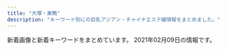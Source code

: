 ```yaml
---
title: "大塚・巣鴨"
description: "キーワード別にの巨乳アジアン・チャイナエステ嬢情報をまとめました。"
---
```


新着画像と新着キーワードをまとめています。
2021年02月09日の情報です。

<DmmAffiliateIns />
<KeywordTable
  shops={
    [
    {
        "keywords": {},
        "img_links": [
            "http://es-romance.work/_src/52594290/wechatimg188.jpg",
            "http://es-romance.work/_src/52594245/wechatimg69_20210116175936641.jpg",
            "http://es-romance.work/_src/51884533/wechatimg69_20210116175936641.jpg",
            "http://es-romance.work/_src/51012028/wechatimg28_20201216144753096.jpg",
            "http://es-romance.work/_src/52594297/wechatimg184.jpg",
            "http://es-romance.work/_src/51012033/wechatimg26_20201216144753104.jpg",
            "http://es-romance.work/_src/50927114/wechatimg1613.jpg",
            "http://es-romance.work/_src/51012026/wechatimg28_20201216144753096.jpg",
            "http://es-romance.work/_src/52594295/wechatimg189.jpg",
            "http://es-romance.work/_src/51884527/wechatimg70_20210116175936719.jpg",
            "http://es-romance.work/_src/50801639/wechatimg1562.jpg",
            "http://es-romance.work/_src/50572186/slider1_20201209160139057.jpg",
            "http://es-romance.work/_src/50572204/wechatimg401_20201111115842621.jpg",
            "http://es-romance.work/_src/52594243/wechatimg70_20210116175936719.jpg",
            "http://es-romance.work/_src/52594298/wechatimg184.jpg",
            "http://es-romance.work/_src/50801636/wechatimg1561.jpg",
            "http://es-romance.work/_src/51884564/wechatimg146_20210209143323225.jpg",
            "http://es-romance.work/_src/50801638/wechatimg1561.jpg",
            "http://es-romance.work/_src/50572194/wechatimg402.jpg",
            "http://es-romance.work/_src/51012166/wechatimg28_20201216144753096.jpg",
            "http://es-romance.work/_src/50572193/wechatimg402.jpg",
            "http://es-romance.work/_src/50906837/wechatimg1563.jpg",
            "http://es-romance.work/_src/50572197/wechatimg401_20201111115842621.jpg",
            "http://es-romance.work/_src/50927123/wechatimg1619.jpg",
            "http://es-romance.work/_src/50572203/wechatimg401_20201111115842621.jpg",
            "http://es-romance.work/_src/53002547/wechatimg146_20210209143323225.jpg",
            "http://es-romance.work/_src/50927120/wechatimg1613.jpg",
            "http://es-romance.work/_src/51012023/wechatimg26_20201216144753104.jpg",
            "http://es-romance.work/_src/52594296/wechatimg184.jpg",
            "http://es-romance.work/_src/53002545/wechatimg144.jpg",
            "http://es-romance.work/_src/53002544/wechatimg144.jpg",
            "http://es-romance.work/_src/51884531/wechatimg68_20210116175936714.jpg",
            "http://es-romance.work/_src/51884534/wechatimg69_20210116175936641.jpg",
            "http://es-romance.work/_src/50927127/wechatimg1478.jpg",
            "http://es-romance.work/_src/50572195/wechatimg401_20201111115842621.jpg",
            "http://es-romance.work/_src/50572185/slider3_20201209160139119.jpg",
            "http://es-romance.work/_src/51012030/wechatimg29_20201216144753098.jpg",
            "http://es-romance.work/_src/50927121/wechatimg1613.jpg",
            "http://es-romance.work/_src/50572175/navinavi_01.png",
            "http://es-romance.work/_src/53002541/wechatimg145.jpg",
            "http://es-romance.work/_src/50572180/cam.jpg",
            "http://es-romance.work/_src/52594291/wechatimg188.jpg",
            "http://es-romance.work/_src/53002543/wechatimg144.jpg",
            "http://es-romance.work/_src/51884526/wechatimg70_20210116175936719.jpg",
            "http://es-romance.work/_src/50906838/wechatimg1563.jpg",
            "http://es-romance.work/_src/50801641/wechatimg1562.jpg",
            "http://es-romance.work/_src/51884532/wechatimg69_20210116175936641.jpg",
            "http://es-romance.work/_src/53002536/wechatimg189.jpg",
            "http://es-romance.work/_src/51884528/wechatimg70_20210116175936719.jpg",
            "http://es-romance.work/_src/53002546/wechatimg146_20210209143323225.jpg",
            "http://es-romance.work/_src/50572192/wechatimg402.jpg",
            "http://es-romance.work/_src/50927126/wechatimg1478.jpg",
            "http://es-romance.work/_src/53002540/wechatimg145.jpg",
            "http://es-romance.work/_src/50801640/wechatimg1562.jpg",
            "http://es-romance.work/_src/50801632/wechatimg1562.jpg",
            "http://es-romance.work/_src/50927128/wechatimg1478.jpg",
            "http://es-romance.work/_src/50927122/wechatimg1613.jpg",
            "http://es-romance.work/_src/52594292/wechatimg188.jpg",
            "http://es-romance.work/_src/51884523/wechatimg145.jpg",
            "http://es-romance.work/_src/51884529/wechatimg68_20210116175936714.jpg",
            "http://es-romance.work/_src/53002535/wechatimg184.jpg",
            "http://es-romance.work/_src/51012032/wechatimg26_20201216144753104.jpg",
            "http://es-romance.work/_src/52594293/wechatimg189.jpg",
            "http://es-romance.work/_src/50572177/navinavi_02.png",
            "http://es-romance.work/_src/50572128/_k3_4082.jpg",
            "http://es-romance.work/_src/50801631/wechatimg1562.jpg",
            "http://es-romance.work/_src/51884530/wechatimg68_20210116175936714.jpg",
            "http://es-romance.work/_src/50572196/wechatimg401_20201111115842621.jpg",
            "http://es-romance.work/_src/50572179/cam.jpg",
            "http://es-romance.work/_src/53002548/wechatimg146_20210209143323225.jpg",
            "http://es-romance.work/_src/52594294/wechatimg189.jpg",
            "http://es-romance.work/_src/50801637/wechatimg1561.jpg",
            "http://es-romance.work/_src/50572130/wechatimg198_20190126093224863.jpg",
            "http://es-romance.work/_src/50927124/wechatimg1619.jpg",
            "http://es-romance.work/_src/50572184/slider2_20201209160139115.jpg",
            "http://es-romance.work/_src/53002537/wechatimg188.jpg",
            "http://es-romance.work/_src/50572200/wechatimg403_20201111115842580.jpg",
            "http://es-romance.work/_src/51884524/wechatimg144.jpg",
            "http://es-romance.work/_src/51012027/wechatimg28_20201216144753096.jpg",
            "http://es-romance.work/_src/52594244/wechatimg68_20210116175936714.jpg",
            "http://es-romance.work/_src/50927125/wechatimg1619.jpg",
            "http://es-romance.work/_src/50906836/wechatimg1563.jpg",
            "http://es-romance.work/_src/50572199/wechatimg403_20201111115842580.jpg",
            "http://es-romance.work/_src/51012034/wechatimg26_20201216144753104.jpg",
            "http://es-romance.work/_src/50572198/wechatimg403_20201111115842580.jpg",
            "http://es-romance.work/_src/51012031/wechatimg29_20201216144753098.jpg",
            "http://es-romance.work/_src/50927258/wechatimg1613.jpg",
            "http://es-romance.work/_src/53002542/wechatimg145.jpg",
            "http://es-romance.work/_src/51012024/wechatimg29_20201216144753098.jpg",
            "http://es-romance.work/_src/51012029/wechatimg29_20201216144753098.jpg",
            "http://es-romance.work/_src/50572170/slider5_20201209160139125.jpg"
        ],
        "name": "\u304a\u5e30\u308aBABY",
        "url": "http://es-romance.work/",
        "station": "JR\u5de3\u9d28\u99c5\u6b63\u9762\u53e3"
    },
    {
        "name": "\u7652\u3057\u306e\u68ee",
        "img_links": [
            "http://iyashinomori.oks.bz/images/bj2.jpg",
            "http://iyashinomori.oks.bz/images/room2.jpg",
            "http://iyashinomori.oks.bz/photos/sites/72/2020/10/2020101903203761.jpg",
            "http://iyashinomori.oks.bz/images/room3.jpg",
            "http://iyashinomori.oks.bz/images/top.jpg",
            "http://iyashinomori.oks.bz/images/bj3.jpg",
            "http://iyashinomori.oks.bz/photos/sites/72/2020/10/2020101903314748.jpg",
            "http://iyashinomori.oks.bz/photos/sites/72/2020/10/2020101903314523.jpg",
            "http://iyashinomori.oks.bz/images/s_staff.png",
            "http://iyashinomori.oks.bz/images/room1.jpg",
            "http://iyashinomori.oks.bz/images/s_news.jpg",
            "http://iyashinomori.oks.bz/images/room4.jpg",
            "http://iyashinomori.oks.bz/photos/sites/72/2020/10/2020101903342723.jpg",
            "http://iyashinomori.oks.bz/images/mobile.jpg",
            "http://iyashinomori.oks.bz/photos/sites/72/2020/10/2020101903314625.jpg"
        ],
        "station": "JR\u99d2\u8fbc\u99c5\u5357\u53e3",
        "url": "http://iyashinomori.oks.bz/",
        "keywords": {}
    },
    {
        "url": "http://www.ko-story.com/",
        "name": "\u30b9\u30c8\u30fc\u30ea\u30fc",
        "station": "JR\u99d2\u8fbc\u99c5\u5357\u53e3",
        "keywords": {
            "D": 8,
            "89": 2,
            "88": 6
        },
        "img_links": [
            "http://www.ko-story.com/css/staff/staff-0014-b.jpg",
            "http://www.ko-story.com/css/staff/staff-012-a.jpg",
            "http://www.ko-story.com/css/head-change.jpg",
            "http://www.ko-story.com/css/staff/staff-010-b.jpg",
            "http://www.ko-story.com/css/tel01.png",
            "http://www.ko-story.com/css/main-staff01.jpg",
            "http://www.ko-story.com/css/nav/nav-003.jpg",
            "http://www.ko-story.com/css/nav/nav-007.jpg",
            "http://www.ko-story.com/css/top01-left01.png",
            "http://www.ko-story.com/css/top01-left03.jpg",
            "http://www.ko-story.com/css/staff/staff-010-a.jpg",
            "http://www.ko-story.com/css/osusume-013.jpg",
            "http://www.ko-story.com/css/top01-left02.jpg",
            "http://www.ko-story.com/css/nav/nav-006.jpg",
            "http://www.ko-story.com/css/main-girl02.png",
            "http://www.ko-story.com/css/main-staff03.jpg",
            "http://www.ko-story.com/css/nav/nav-004.jpg",
            "http://www.ko-story.com/css/staff/staff-0013-b.jpg",
            "http://www.ko-story.com/css/staff/staff-0013-a.jpg",
            "http://www.ko-story.com/css/staff/staff-012-b.jpg",
            "http://www.ko-story.com/css/osusume-011.jpg",
            "http://www.ko-story.com/css/nav/nav-001.jpg",
            "http://www.ko-story.com/css/osusume-00014a.jpg",
            "http://www.ko-story.com/css/nav/nav-005.jpg",
            "http://www.ko-story.com/css/staff/staff-0014-a.jpg",
            "http://www.ko-story.com/css/nav/nav-002.jpg"
        ]
    },
    {
        "url": "http://relax-treat.com/",
        "keywords": {},
        "station": "JR\u99d2\u8fbc\u99c5\u6771\u53e3",
        "img_links": [
            "http://relax-treat.com/staff/rumi/01.jpg",
            "http://relax-treat.com/staff/ami/01.jpg",
            "http://relax-treat.com/css/staff/new.jpg",
            "http://relax-treat.com/css/nav/nav-002.jpg",
            "http://relax-treat.com/staff/mei/01.jpg",
            "http://relax-treat.com/css/staff/up.jpg",
            "http://relax-treat.com/css/nav/nav-005.jpg",
            "http://relax-treat.com/staff/anna/02.jpg",
            "http://relax-treat.com/staff/haru/01.jpg",
            "http://relax-treat.com/staff/anna/01.jpg",
            "http://relax-treat.com/staff/nana/01.jpg",
            "http://relax-treat.com/staff/ami/02.jpg",
            "http://relax-treat.com/staff/ai/01.jpg",
            "http://relax-treat.com/css/nav/nav-003.jpg",
            "http://relax-treat.com/css/nav/nav-004.jpg",
            "http://relax-treat.com/css/top-left0001.jpg",
            "http://relax-treat.com/css/nav/nav-006.jpg",
            "http://relax-treat.com/css/nav/nav-001.jpg",
            "http://relax-treat.com/staff/koko/02.jpg",
            "http://relax-treat.com/css/tel01.png",
            "http://relax-treat.com/staff/mei/02.jpg",
            "http://relax-treat.com/css/top02.jpg",
            "http://relax-treat.com/staff/koko/01.jpg",
            "http://relax-treat.com/css/top-left02.jpg"
        ],
        "name": "Chocolate -\u30c1\u30e7\u30b3\u30ec\u30fc\u30c8-"
    },
    {
        "img_links": [],
        "name": "\u3066\u3082\u307f\u3084",
        "url": "http://ko-relax.info/",
        "keywords": {},
        "station": "JR\u99d2\u8fbc\u99c5\u6771\u53e3"
    },
    {
        "station": "JR\u5927\u585a\u99c5\u5317\u53e3",
        "keywords": {},
        "name": "\u99a8-\u304b\u304a\u308a-",
        "img_links": [],
        "url": "http://rinpa-awa.info/"
    },
    {
        "img_links": [
            "https://townnet.ne.jp/myondon/top/view/img/v_08.jpg",
            "https://townnet.ne.jp/myondon/top/view/img/s_10.jpg",
            "https://townnet.ne.jp/myondon/top/view/img/s_06.jpg",
            "https://townnet.ne.jp/myondon/top/access/img/kanban.jpg",
            "https://townnet.ne.jp/myondon/top/img/information.jpg",
            "https://townnet.ne.jp/myondon/top/staff/img/bb.jpg",
            "https://townnet.ne.jp/myondon/top/img/net1.jpg",
            "https://townnet.ne.jp/myondon/top/system/img/net.jpg",
            "https://townnet.ne.jp/myondon/top/view/img/s_11.jpg",
            "https://townnet.ne.jp/myondon/top/view/img/v_01.jpg",
            "https://townnet.ne.jp/myondon/top/staff/img/hal.jpg",
            "https://townnet.ne.jp/myondon/top/view/img/s_01.jpg",
            "https://townnet.ne.jp/myondon/top/staff/img/mari.jpg",
            "https://townnet.ne.jp/myondon/top/view/img/s_03.jpg",
            "https://townnet.ne.jp/myondon/top/staff/img/kaori_1.jpg",
            "https://townnet.ne.jp/myondon/top/view/img/s_08.jpg",
            "https://townnet.ne.jp/myondon/top/view/img/s_05.jpg",
            "https://townnet.ne.jp/myondon/img/img_02.jpg",
            "https://townnet.ne.jp/myondon/top/staff/img/aya.jpg",
            "https://townnet.ne.jp/myondon/top/view/img/v_02.jpg",
            "https://townnet.ne.jp/myondon/top/view/img/s_04.jpg",
            "https://townnet.ne.jp/myondon/top/view/img/v_04.jpg",
            "https://townnet.ne.jp/myondon/top/staff/img/g_6576.jpg",
            "https://townnet.ne.jp/myondon/top/view/img/s_09.jpg",
            "https://townnet.ne.jp/myondon/top/staff/img/kaori.jpg",
            "https://townnet.ne.jp/myondon/top/view/img/v_07.jpg",
            "https://townnet.ne.jp/myondon/top/view/img/s_02.jpg",
            "https://townnet.ne.jp/myondon/top/view/img/s_12.jpg",
            "https://townnet.ne.jp/myondon/top/view/img/s_07.jpg",
            "https://townnet.ne.jp/myondon/top/view/img/v_06.jpg",
            "https://townnet.ne.jp/myondon/top/view/img/v_03.jpg",
            "https://townnet.ne.jp/myondon/top/staff/img/jun2.jpg",
            "https://townnet.ne.jp/myondon/top/system/img/price.jpg",
            "https://townnet.ne.jp/myondon/top/view/img/v_05.jpg"
        ],
        "keywords": {},
        "name": "\u660e\u6d1e",
        "station": "JR\u5927\u585a\u99c5\u5317\u53e3",
        "url": "https://townnet.ne.jp/myondon/"
    },
    {
        "img_links": [
            "http://www.nekochan.masg.info/files/006-02.jpg",
            "http://www.nekochan.masg.info/files/003.jpg",
            "http://www.nekochan.masg.info/files/004-02.jpg",
            "http://www.nekochan.masg.info/files/005.jpg",
            "http://www.nekochan.masg.info/files/006.jpg",
            "http://www.nekochan.masg.info/images/staff_t.jpg",
            "http://www.nekochan.masg.info/images/head.jpg",
            "http://www.nekochan.masg.info/files/001-02.jpg",
            "http://www.nekochan.masg.info/images/interior_t.jpg",
            "http://www.nekochan.masg.info/images/sys.jpg",
            "http://www.nekochan.masg.info/images/tel.jpg",
            "http://www.nekochan.masg.info/files/002-02.jpg",
            "http://www.nekochan.masg.info/images/int1.jpg",
            "http://www.nekochan.masg.info/files/002.jpg",
            "http://www.nekochan.masg.info/files/003-02.jpg",
            "http://www.nekochan.masg.info/files/001.jpg",
            "http://www.nekochan.masg.info/files/004.jpg",
            "http://www.nekochan.masg.info/images/int2.jpg",
            "http://www.nekochan.masg.info/images/mobile.jpg",
            "http://www.nekochan.masg.info/files/005-02.jpg",
            "http://www.nekochan.masg.info/images/news.jpg"
        ],
        "url": "http://www.nekochan.masg.info/",
        "name": "\u306d\u3053\u3061\u3083\u3093",
        "keywords": {
            "88": 2,
            "87": 1,
            "E": 1,
            "D": 3,
            "83": 1,
            "81": 1,
            "C": 2,
            "90": 1
        },
        "station": "JR\u99d2\u8fbc\u99c5\u6771\u53e3"
    },
    {
        "keywords": {
            "86": 4,
            "E": 3,
            "88": 3,
            "C": 14,
            "87": 3,
            "D": 4,
            "85": 3
        },
        "name": "\u30aa\u30ec\u30f3\u30b8",
        "station": "JR\u5de3\u9d28\u99c5\u5317\u53e3",
        "url": "http://relax-orange.work/",
        "img_links": [
            "http://relax-orange.work/i/img/r3.jpg",
            "http://relax-orange.work/i/img/r4.jpg",
            "http://relax-orange.work/img/m4.png",
            "http://relax-orange.work/img/st5.jpg",
            "http://relax-orange.work/img/s2.jpg",
            "http://relax-orange.work/img/m50.png",
            "http://relax-orange.work/i/img/s1.jpg",
            "http://relax-orange.work/img/m30.png",
            "http://relax-orange.work/img/nos.jpg",
            "http://relax-orange.work/i/img/kanban.jpg",
            "http://relax-orange.work/img/m6.png",
            "http://relax-orange.work/i/img/s3.jpg",
            "http://relax-orange.work/img/m1.png",
            "http://relax-orange.work/img/m5.png",
            "http://relax-orange.work/img/st3.jpg",
            "http://relax-orange.work/img/kanban.jpg",
            "http://relax-orange.work/img/sta3.jpg",
            "http://relax-orange.work/img/m60.png",
            "http://relax-orange.work/i/img/sta5.jpg",
            "http://relax-orange.work/img/sta1.jpg",
            "http://relax-orange.work/i/img/r1.jpg",
            "http://relax-orange.work/img/sta2.jpg",
            "http://relax-orange.work/i/img/s2.jpg",
            "http://relax-orange.work/img/s3.jpg",
            "http://relax-orange.work/img/m20.png",
            "http://relax-orange.work/img/m40.png",
            "http://relax-orange.work/img/m2.png",
            "http://relax-orange.work/img/sta5.jpg",
            "http://relax-orange.work/img/m3.png",
            "http://relax-orange.work/img/st1.jpg",
            "http://relax-orange.work/img/s5.jpg",
            "http://relax-orange.work/img/s1.jpg",
            "http://relax-orange.work/img/mobile-botton-0.png",
            "http://relax-orange.work/i/img/r2.jpg",
            "http://relax-orange.work/img/st2.jpg",
            "http://relax-orange.work/i/img/acc.jpg",
            "http://relax-orange.work/i/img/s5.jpg"
        ]
    },
    {
        "img_links": [],
        "url": "http://rin-este.info/",
        "station": "JR\u5927\u585a\u99c5\u5357\u53e3",
        "name": "\u51db\u82b1 \u308a\u3093\u304b",
        "keywords": {}
    },
    {
        "name": "SAKURA \u30ea\u30e9\u30af\u30bc\u30fc\u30b7\u30e7\u30f3",
        "keywords": {},
        "url": "https://sakura.aoaoeo.com/",
        "img_links": [],
        "station": "JR\u5927\u585a\u99c5\u5317\u53e3"
    },
    {
        "name": "\u7652\u3057\u306e\u5fc3",
        "img_links": [
            "http://iyasi.relaxnabi.com/css/top03.jpg",
            "http://iyasi.relaxnabi.com/css/staff/staff44.jpg",
            "http://iyasi.relaxnabi.com/css/staff/staff28-a.jpg",
            "http://iyasi.relaxnabi.com/css/staff/staff0002-b.jpg",
            "http://iyasi.relaxnabi.com/css/staff/staff007-a.jpg",
            "http://iyasi.relaxnabi.com/css/staff/staff47.jpg",
            "http://iyasi.relaxnabi.com/css/staff/staff38-a.jpg",
            "http://iyasi.relaxnabi.com/css/staff/staff28.jpg",
            "http://iyasi.relaxnabi.com/css/staff/staff018-a.jpg",
            "http://iyasi.relaxnabi.com/css/staff/staff49-a.jpg",
            "http://iyasi.relaxnabi.com/css/staff/naiyo02.jpg",
            "http://iyasi.relaxnabi.com/css/staff/staff29-c.jpg",
            "http://iyasi.relaxnabi.com/css/staff/staff018.jpg",
            "http://iyasi.relaxnabi.com/css/staff/staff37-b.jpg",
            "http://iyasi.relaxnabi.com/css/staff/staff0002.jpg",
            "http://iyasi.relaxnabi.com/css/staff/staff016-a.jpg",
            "http://iyasi.relaxnabi.com/css/staff/staff52.jpg",
            "http://iyasi.relaxnabi.com/css/staff/staff016.jpg",
            "http://iyasi.relaxnabi.com/css/nav/nav-002.png",
            "http://iyasi.relaxnabi.com/css/top0004-right.jpg",
            "http://iyasi.relaxnabi.com/css/staff/staff019-a.jpg",
            "http://iyasi.relaxnabi.com/css/staff/staff39-a.jpg",
            "http://iyasi.relaxnabi.com/css/staff/staff29-a.jpg",
            "http://iyasi.relaxnabi.com/css/staff/staff007-b.jpg",
            "http://iyasi.relaxnabi.com/css/staff/staff41.jpg",
            "http://iyasi.relaxnabi.com/css/staff/staff33-a.jpg",
            "http://iyasi.relaxnabi.com/css/staff/staff41-a.jpg",
            "http://iyasi.relaxnabi.com/css/staff/staff0002-a.jpg",
            "http://iyasi.relaxnabi.com/css/staff/staff26.jpg",
            "http://iyasi.relaxnabi.com/css/staff/staff47-a.jpg",
            "http://iyasi.relaxnabi.com/css/staff/staff38.jpg",
            "http://iyasi.relaxnabi.com/css/staff/staff33.jpg",
            "http://iyasi.relaxnabi.com/css/staff/staff26-b.jpg",
            "http://iyasi.relaxnabi.com/css/nav/nav-005.png",
            "http://iyasi.relaxnabi.com/css/c-00001.jpg",
            "http://iyasi.relaxnabi.com/css/nav/nav-003.png",
            "http://iyasi.relaxnabi.com/css/staff/staff53-a.jpg",
            "http://iyasi.relaxnabi.com/css/staff/staff33-b.jpg",
            "http://iyasi.relaxnabi.com/css/staff/staff37-a.jpg",
            "http://iyasi.relaxnabi.com/css/staff/staff37.jpg",
            "http://iyasi.relaxnabi.com/css/staff/staff24.jpg",
            "http://iyasi.relaxnabi.com/css/staff/staff51.jpg",
            "http://iyasi.relaxnabi.com/css/nav/nav-006.png",
            "http://iyasi.relaxnabi.com/css/top01.jpg",
            "http://iyasi.relaxnabi.com/css/staff/staff007.jpg",
            "http://iyasi.relaxnabi.com/css/staff/staff39-b.jpg",
            "http://iyasi.relaxnabi.com/css/staff/staff006-a.jpg",
            "http://iyasi.relaxnabi.com/css/staff/staff46-a.jpg",
            "http://iyasi.relaxnabi.com/css/staff/staff45-a.jpg",
            "http://iyasi.relaxnabi.com/css/staff/staff52-a.jpg",
            "http://iyasi.relaxnabi.com/css/staff/staff46.jpg",
            "http://iyasi.relaxnabi.com/css/nav/nav-004.png",
            "http://iyasi.relaxnabi.com/css/staff/staff49.jpg",
            "http://iyasi.relaxnabi.com/css/nav/nav-001.png",
            "http://iyasi.relaxnabi.com/css/staff/staff006.jpg",
            "http://iyasi.relaxnabi.com/css/staff/staff45.jpg",
            "http://iyasi.relaxnabi.com/css/tel09.png",
            "http://iyasi.relaxnabi.com/css/staff/staff33-c.jpg",
            "http://iyasi.relaxnabi.com/css/staff/staff29-b.jpg",
            "http://iyasi.relaxnabi.com/css/staff/staff40-a.jpg",
            "http://iyasi.relaxnabi.com/css/recurit07.jpg",
            "http://iyasi.relaxnabi.com/css/top04-left.jpg",
            "http://iyasi.relaxnabi.com/css/staff/staff29.jpg",
            "http://iyasi.relaxnabi.com/css/staff/staff24-a.jpg",
            "http://iyasi.relaxnabi.com/css/staff/staff33-e.jpg",
            "http://iyasi.relaxnabi.com/css/staff/staff26-a.jpg",
            "http://iyasi.relaxnabi.com/css/staff/staff019.jpg",
            "http://iyasi.relaxnabi.com/css/staff/staff44-a.jpg",
            "http://iyasi.relaxnabi.com/css/staff/staff40.jpg",
            "http://iyasi.relaxnabi.com/css/staff/staff33-d.jpg",
            "http://iyasi.relaxnabi.com/css/staff/staff24-b.jpg",
            "http://iyasi.relaxnabi.com/css/staff/staff53.jpg",
            "http://iyasi.relaxnabi.com/css/staff/staff39.jpg",
            "http://iyasi.relaxnabi.com/css/staff/naiyo01.jpg"
        ],
        "keywords": {
            "88": 1,
            "F": 1,
            "D": 9,
            "92": 1,
            "90": 1,
            "G": 1,
            "89": 1,
            "E": 4,
            "C": 4
        },
        "station": "JR\u5927\u585a\u99c5\u5357\u53e3",
        "url": "http://iyasi.relaxnabi.com/"
    },
    {
        "name": "RelaCute no.1\u30fb\u30ea\u30e9\u30ad\u30e5\u30fc\u30c8 no.1",
        "img_links": [
            "http://mermaid.tyo.ac/images/themes/blue/s_staff.png",
            "http://mermaid.tyo.ac/images/room3.jpg",
            "http://mermaid.tyo.ac/images/themes/blue/s_newface.png",
            "http://mermaid.tyo.ac/photos/sites/9/2020/07/2020070504012584.jpg",
            "http://mermaid.tyo.ac/photos/sites/9/2021/01/2021010607193226.jpg",
            "http://mermaid.tyo.ac/images/themes/blue/no2.png",
            "http://mermaid.tyo.ac/photos/sites/9/2020/07/2020070504012859.jpg",
            "http://mermaid.tyo.ac/photos/sites/9/2020/07/2020070504014544.jpg",
            "http://mermaid.tyo.ac/photos/sites/9/2020/07/2020070504013841.jpg",
            "http://mermaid.tyo.ac/images/themes/blue/line.png",
            "http://mermaid.tyo.ac/images/themes/blue/s_zysx.png",
            "http://mermaid.tyo.ac/photos/sites/9/2020/07/2020070504013427.jpg",
            "http://mermaid.tyo.ac/photos/sites/9/2020/07/2020070504014156.jpg",
            "http://mermaid.tyo.ac/images/room2.jpg",
            "http://mermaid.tyo.ac/photos/sites/9/2020/07/2020070504014471.jpg",
            "http://mermaid.tyo.ac/photos/sites/9/2020/07/2020070504013573.jpg",
            "http://mermaid.tyo.ac/photos/sites/9/2020/07/2020070504014629.jpg",
            "http://mermaid.tyo.ac/photos/sites/9/2021/01/202101060719336.jpg",
            "http://mermaid.tyo.ac/photos/sites/9/2020/07/202007050401424.jpg",
            "http://mermaid.tyo.ac/photos/sites/9/2021/01/2021010607193192.jpg",
            "http://mermaid.tyo.ac/photos/sites/9/2021/01/2021010607193228.jpg",
            "http://mermaid.tyo.ac/photos/sites/9/2021/01/2021010607193459.jpg",
            "http://mermaid.tyo.ac/photos/sites/9/2020/07/2020070504012720.jpg",
            "http://mermaid.tyo.ac/images/themes/blue/mobile.jpg",
            "http://mermaid.tyo.ac/photos/sites/9/2020/07/2020070504013113.jpg",
            "http://mermaid.tyo.ac/photos/sites/9/2020/07/202007050401371.jpg",
            "http://mermaid.tyo.ac/images/themes/blue/s_pickup.png",
            "http://mermaid.tyo.ac/photos/sites/9/2021/01/2021010607374728.jpg",
            "http://mermaid.tyo.ac/images/themes/blue/s_ranking.png",
            "http://mermaid.tyo.ac/photos/sites/9/2020/07/2020070504013943.jpg",
            "http://mermaid.tyo.ac/photos/sites/9/2020/07/2020070504013051.jpg",
            "http://mermaid.tyo.ac/images/themes/blue/no1.png",
            "http://mermaid.tyo.ac/images/themes/blue/s_link.png",
            "http://mermaid.tyo.ac/photos/sites/9/2021/01/2021010607375590.jpg",
            "http://mermaid.tyo.ac/images/themes/blue/r3.jpg",
            "http://mermaid.tyo.ac/images/room4.jpg",
            "http://mermaid.tyo.ac/images/themes/blue/s_news.png",
            "http://mermaid.tyo.ac/photos/sites/9/2020/07/2020070504013325.jpg",
            "http://mermaid.tyo.ac/images/room1.jpg",
            "http://mermaid.tyo.ac/photos/sites/9/2021/01/2021010607373428.jpg",
            "http://mermaid.tyo.ac/photos/sites/9/2021/01/2021010607374113.jpg"
        ],
        "station": "\u897f\u5de3\u9d28\u99c5A3\u53e3",
        "url": "http://mermaid.tyo.ac/",
        "keywords": {
            "C": 30,
            "D": 42,
            "87": 6,
            "83": 6,
            "E": 6,
            "85": 18,
            "86": 24
        }
    },
    {
        "station": "JR\u5de3\u9d28\u99c5",
        "img_links": [],
        "name": "\u604b",
        "keywords": {},
        "url": "https://koi-relax.tokyo/"
    },
    {
        "name": "Relax Luck",
        "station": "JR\u5de3\u9d28\u99c5\u6b63\u9762\u53e3",
        "keywords": {},
        "img_links": [
            "http://www.relax-luck.work/sp/staff/erika.jpg",
            "http://www.relax-luck.work/sp/staff/siori.jpg",
            "http://www.relax-luck.work/sp/images/int1.png",
            "http://www.relax-luck.work/images/ta.jpg",
            "http://www.relax-luck.work/sp/images/interior_t.jpg",
            "http://www.relax-luck.work/img/sizuka1.jpg",
            "http://www.relax-luck.work/sp/staff/miho.jpg",
            "http://www.relax-luck.work/images/rec2.jpg",
            "http://www.relax-luck.work/sp/img/miho1.jpg",
            "http://www.relax-luck.work/img/miho2.jpg",
            "http://www.relax-luck.work/images/int1.png",
            "http://www.relax-luck.work/sp/staff/sizuka.jpg",
            "http://www.relax-luck.work/images/staff_t.jpg",
            "http://www.relax-luck.work/img/siori2.jpg",
            "http://www.relax-luck.work/sp/img/erika2.jpg",
            "http://www.relax-luck.work/img/erika1.jpg",
            "http://www.relax-luck.work/img/erika2.jpg",
            "http://www.relax-luck.work/sp/images/ac1.jpg",
            "http://www.relax-luck.work/sp/images/staff_t.jpg",
            "http://www.relax-luck.work/sp/menu/top.jpg",
            "http://www.relax-luck.work/sp/images/head.jpg",
            "http://www.relax-luck.work/img/siori1.jpg",
            "http://www.relax-luck.work/images/interior_t.jpg",
            "http://www.relax-luck.work/images/news_t.jpg",
            "http://www.relax-luck.work/sp/img/miho2.jpg",
            "http://www.relax-luck.work/sp/menu/staff.jpg",
            "http://www.relax-luck.work/images/sm.jpg",
            "http://www.relax-luck.work/sp/images/int2.png",
            "http://www.relax-luck.work/sp/images/tel.png",
            "http://www.relax-luck.work/images/ac1.jpg",
            "http://www.relax-luck.work/sp/images/footer.jpg",
            "http://www.relax-luck.work/images/sys.png",
            "http://www.relax-luck.work/img/miho1.jpg",
            "http://www.relax-luck.work/sp/images/ta.png",
            "http://www.relax-luck.work/images/3.jpg",
            "http://www.relax-luck.work/sp/img/sizuka1.jpg",
            "http://www.relax-luck.work/sp/img/erika1.jpg",
            "http://www.relax-luck.work/sp/images/rec2.jpg",
            "http://www.relax-luck.work/images/rec1.jpg",
            "http://www.relax-luck.work/sp/images/sys.png",
            "http://www.relax-luck.work/images/int2.png",
            "http://www.relax-luck.work/images/1.jpg",
            "http://www.relax-luck.work/images/tr.jpg",
            "http://www.relax-luck.work/images/4.jpg",
            "http://www.relax-luck.work/images/head.jpg",
            "http://www.relax-luck.work/sp/images/news.jpg",
            "http://www.relax-luck.work/img/sizuka2.jpg",
            "http://www.relax-luck.work/sp/images/rec1.jpg",
            "http://www.relax-luck.work/sp/img/siori1.jpg",
            "http://www.relax-luck.work/images/2.jpg",
            "http://www.relax-luck.work/sp/img/sizuka2.jpg",
            "http://www.relax-luck.work/sp/images/ac1.png",
            "http://www.relax-luck.work/sp/img/siori2.jpg"
        ],
        "url": "http://www.relax-luck.work/"
    },
    {
        "keywords": {
            "86": 2,
            "87": 1,
            "D": 4,
            "85": 1
        },
        "station": "JR\u99d2\u8fbc\u99c5\u5317\u53e3",
        "name": "\u3046\u3055\u304e",
        "url": "http://koukou.ests.co/",
        "img_links": [
            "http://koukou.ests.co/images/acc4.jpg",
            "http://koukou.ests.co/images/acc1.jpg",
            "http://koukou.a1.jps.cm/upload/sites/26/2020/07/2020071510180978-200x268.jpg",
            "http://koukou.a1.jps.cm/upload/sites/26/2020/08/2020080301274439-350x467.jpg",
            "http://koukou.a1.jps.cm/upload/sites/26/2021/01/2021013006464349-350x467.jpg",
            "http://koukou.ests.co/images/bjs3.jpg",
            "http://koukou.ests.co/images/acc3.jpg",
            "http://koukou.a1.jps.cm/upload/sites/26/2020/10/202010230133115-200x268.jpg",
            "http://koukou.ests.co/images/news.jpg",
            "http://koukou.ests.co/images/link_line.jpg",
            "http://koukou.ests.co/images/acc2.jpg",
            "http://koukou.ests.co/images/top.jpg",
            "http://koukou.a1.jps.cm/upload/sites/26/2020/08/2020080301274439-200x268.jpg",
            "http://koukou.ests.co/images/mobile.jpg",
            "http://koukou.a1.jps.cm/upload/sites/26/2021/01/2021013006464349-200x268.jpg",
            "http://koukou.ests.co/images/pick.jpg",
            "http://koukou.a1.jps.cm/upload/sites/26/2020/07/2020071510180978-350x467.jpg",
            "http://koukou.a1.jps.cm/upload/sites/26/2020/10/202010230133115-350x467.jpg",
            "http://koukou.ests.co/images/staff_line.jpg"
        ]
    }
]
}
/>
<DmmAffiliateScript />
